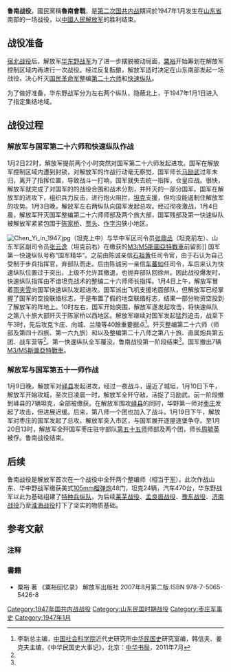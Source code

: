 {{Infobox Military Conflict
|conflict=鲁南战役
|partof=[[第二次国共内战|第二次国共内战]]
|date=1947年1月2日 - 1月20日
|place=[[山东省|山东省]]南部
|result=[[中国人民解放军|中国人民解放军]]决定性胜利
|combatant1=[[File:Flag_of_the_Chinese_Communist_Party.svg|22px]] [[中国共产党|中国共产党]]<br />
[[File:People's_Liberation_Army_Flag_of_the_People's_Republic_of_China.svg|21px]] [[华东野战军|新四军兼山东军区，华中野战军、山东野战军]]<br />
</small>
|combatant2=[[File:Flag_of_the_Republic_of_China.svg|22px]] [[中华民国政府|中华民国政府]]<br />
[[File:Flag_of_the_Republic_of_China_Army.svg|22px]]第二十六师、第五十五师、第一快速纵队
|commander1=[[File:People's_Liberation_Army_Flag_of_the_People's_Republic_of_China.svg|22px]] [[粟裕|粟裕]]<small> [[华东野战军|华中野战军司令员]]</small>
|commander2=[[File:Flag_of_the_Republic_of_China_Army.svg|22px]] [[马励武|马励武]]<br />[[File:Flag_of_the_Republic_of_China_Army.svg|22px]] [[周毓英|周毓英]]
|strength1=
|strength2=
|casualties1=
|casualties2=
}}

'''鲁南战役'''，國民黨稱'''魯南會戰'''，是[[第二次国共内战|第二次国共内战]]期间於1947年1月发生在[[山东省|山东省]]南部的一场战役，以[[中國人民解放军|中國人民解放军]]的胜利结束。

== 战役准备 ==
[[宿北战役|宿北战役]]后，解放军[[华东野战军|华东野战军]]为了进一步摆脱被动局面，[[粟裕|粟裕]]开始筹划在解放军控制区域内再进行一次战役。经过反复酝酿，解放军适时决定在山东南部发起一场战役，决心歼灭[[国民革命军|国民革命军]]整编[[第二十六师|第二十六师]]和[[快速纵队|快速纵队]]。

为了做好准备，华东野战军分为左右两个纵队，隐蔽北上，于1947年1月1日进入了指定集结地域。

== 战役过程 ==
=== 解放军与国军第二十六师和快速纵队作战 ===
1月2日22时，解放军提前两个小时突然对国军第二十六师发起进攻。国军在解放军控制区域内遭到封锁，对解放军的作战行动毫无察觉，国军师长[[马励武|马励武]]过年未归，离开了指挥位置，导致战斗一打响，国军就失去统一指挥，仓皇应战。很快，解放军就完成了对国军的的战役合围和战术分割，并歼灭的一部分国军。国军在解放军的进攻下，组织兵力反击，进行炮火阻拦，[[坦克|坦克]]支援，但均没能遏制住解放军的攻势。1月3日晚，解放军左右两纵队向国军发起总攻。经过彻夜激战，1月4日晨，解放军歼灭国军整编第二十六师师部及两个旅大部，国军残部及第一快速纵队被解放军紧紧包围于[[陈家桥|陈家桥]]、[[贾头|贾头]]、[[作字沟|作字沟]]狭小地区。

[[File:Chen_Yi_in_1947.jpg|thumb]]（坦克上中）与华中军区司令员[[张鼎丞|张鼎丞]]（坦克前左）、山东军区副司令员[[张云逸|张云逸]]（坦克前右）在缴获的[[M3/M5斯圖亞特戰車|M3/M5斯圖亞特戰車]]前留影]]
国军第一快速纵队号称“国军精华”。之前由陈诚亲信[[石祖黄|石祖黄]]任司令官，由于石认为自己受制于步兵指挥官，弃部队而走。后由陈诚另一亲信[[车蕃如|车蕃如]]任司令，车后来认为快速纵队位置过于突出，上级不允许其撤退，也抛弃部队回徐州。因此战役爆发时，快速纵队指挥由不谙坦克战术的整编二十六师师长指挥。1月4日上午，解放军冒着[[雨夹雪|雨夹雪]]向国军快速纵队发起进攻。国军派出飞机支援地面部队，但解放军已经掌握了国军的空投联络标志，于是布置了假的地空联络标志，结果一部分物资空投到了解放军的阵地上。10时左右，国军开始突围，解放军遂发起攻击，将快速纵队之第八十旅大部歼灭于陈家桥以西地区。解放军继续对国军发起猛烈追击，战至下午3时，先后攻克卞庄、向城、兰陵等40餘重要据点<ref name="民国史大事记">李新总主编，[[中国社会科学院|中国社会科学院]]近代史研究所[[中华民国史|中华民国史]]研究室编，韩信夫、姜克夫主编，《中华民国史大事记》，北京：[[中华书局|中华书局]]，2011年7月</ref>{{rp|8253}}。歼灭整编第二十六师（师部及第四十四旅、第一六九旅）和以及整编第二十八师之第八十旅、直属炮兵第五团、战车营等<ref name=民国史大事记/>{{rp|8253}}。第一快速纵队全军覆没。鲁南战役第一阶段结束<ref name=民国史大事记/>{{rp|8253}}。国军撤出7辆[[M3/M5斯圖亞特戰車|M3/M5斯圖亞特戰車]]。

=== 解放军与国军第五十一师作战 ===
1月9日晚，解放军对[[峄县|峄县]]发起进攻，经过一夜战斗，逼近了城垣，1月10日下午，解放军开始攻城，至次日凌晨一时，解放军全歼守敌，活捉了马励武。前一阶段撤到峄县的7辆坦克，全部被缴获。在解放军围攻[[峄县|峄县]]的同时，华野第一师对[[枣庄|枣庄]]发起了攻击，但进展迟缓。后来，第八师一个团也加入了战斗。1月19日下午，解放军对枣庄的国军发起了总攻。解放军突入市区，与国军展开逐屋逐堡争夺。至1月20日13时，解放军全歼国军枣庄驻守部队[[第五十五师|第五十五师]]师部及两个团，师长[[周毓英|周毓英]]被俘。鲁南战役结束。

== 后续 ==
鲁南战役是解放军首次在一个战役中全歼两个整编师（相当于[[军_(编制单位)|军]]）。此次作战山东、华中野战军缴获美式[[105mm榴弹炮|105mm榴弹炮]]48门，坦克24辆，汽车470台，华东野战军以此为基础组建了[[特种兵纵队|特种兵纵队]]，为后续[[莱芜战役|莱芜战役]]、[[孟良崮战役|孟良崮战役]]、[[豫东战役|豫东战役]]、[[济南战役|济南战役]]乃至[[淮海战役|淮海战役]]打下了坚实的物质基础。

== 参考文献 ==
=== 注释 ===
{{Reflist}}

=== 書籍 ===
*粟裕 著 《粟裕回忆录》 解放军出版社 2007年8月第二版 ISBN 978-7-5065-5426-8

{{第二次国共内战}}

[[Category:1947年国共内战战役|Category:1947年国共内战战役]]
[[Category:山东民国时期战役|Category:山东民国时期战役]]
[[Category:枣庄军事史|Category:枣庄军事史]]
[[Category:1947年1月|Category:1947年1月]]